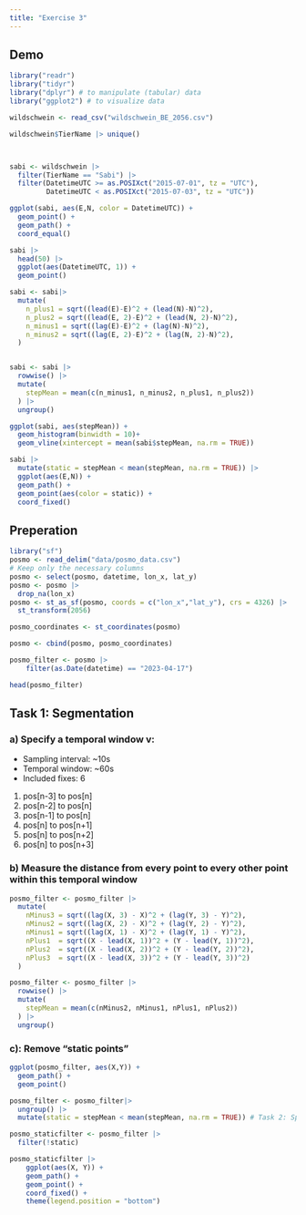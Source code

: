 ```yaml
---
title: "Exercise 3"
---
```


## Demo
```r
library("readr")
library("tidyr")
library("dplyr") # to manipulate (tabular) data
library("ggplot2") # to visualize data

wildschwein <- read_csv("wildschwein_BE_2056.csv")

wildschwein$TierName |> unique()



sabi <- wildschwein |> 
  filter(TierName == "Sabi") |> 
  filter(DatetimeUTC >= as.POSIXct("2015-07-01", tz = "UTC"), 
         DatetimeUTC < as.POSIXct("2015-07-03", tz = "UTC"))

ggplot(sabi, aes(E,N, color = DatetimeUTC)) +
  geom_point() +
  geom_path() +
  coord_equal()

sabi |> 
  head(50) |> 
  ggplot(aes(DatetimeUTC, 1)) +
  geom_point()

sabi <- sabi|> 
  mutate(
    n_plus1 = sqrt((lead(E)-E)^2 + (lead(N)-N)^2),
    n_plus2 = sqrt((lead(E, 2)-E)^2 + (lead(N, 2)-N)^2),
    n_minus1 = sqrt((lag(E)-E)^2 + (lag(N)-N)^2),
    n_minus2 = sqrt((lag(E, 2)-E)^2 + (lag(N, 2)-N)^2),
  )


sabi <- sabi |>
  rowwise() |> 
  mutate(
    stepMean = mean(c(n_minus1, n_minus2, n_plus1, n_plus2))
  ) |> 
  ungroup()

ggplot(sabi, aes(stepMean)) +
  geom_histogram(binwidth = 10)+
  geom_vline(xintercept = mean(sabi$stepMean, na.rm = TRUE))

sabi |> 
  mutate(static = stepMean < mean(stepMean, na.rm = TRUE)) |> 
  ggplot(aes(E,N)) +
  geom_path() +
  geom_point(aes(color = static)) +
  coord_fixed()
```

## Preperation
```r
library("sf")
posmo <- read_delim("data/posmo_data.csv")
# Keep only the necessary columns
posmo <- select(posmo, datetime, lon_x, lat_y)
posmo <- posmo |> 
  drop_na(lon_x)
posmo <- st_as_sf(posmo, coords = c("lon_x","lat_y"), crs = 4326) |>
  st_transform(2056)

posmo_coordinates <- st_coordinates(posmo)

posmo <- cbind(posmo, posmo_coordinates)

posmo_filter <- posmo |>
    filter(as.Date(datetime) == "2023-04-17")

head(posmo_filter)
```

## Task 1: Segmentation
### a) Specify a temporal window v:
- Sampling interval: ~10s
- Temporal window: ~60s
- Included fixes: 6
1. pos[n-3] to pos[n]
2. pos[n-2] to pos[n]
3. pos[n-1] to pos[n]
4. pos[n] to pos[n+1]
5. pos[n] to pos[n+2]
6. pos[n] to pos[n+3]


### b) Measure the distance from every point to every other point within this temporal window
```r
posmo_filter <- posmo_filter |> 
  mutate(
    nMinus3 = sqrt((lag(X, 3) - X)^2 + (lag(Y, 3) - Y)^2),
    nMinus2 = sqrt((lag(X, 2) - X)^2 + (lag(Y, 2) - Y)^2),
    nMinus1 = sqrt((lag(X, 1) - X)^2 + (lag(Y, 1) - Y)^2),
    nPlus1  = sqrt((X - lead(X, 1))^2 + (Y - lead(Y, 1))^2),
    nPlus2  = sqrt((X - lead(X, 2))^2 + (Y - lead(Y, 2))^2),
    nPlus3  = sqrt((X - lead(X, 3))^2 + (Y - lead(Y, 3))^2)
  )

posmo_filter <- posmo_filter |> 
  rowwise() |> 
  mutate(
    stepMean = mean(c(nMinus2, nMinus1, nPlus1, nPlus2))
  ) |> 
  ungroup()
```

### c): Remove “static points”
```r
ggplot(posmo_filter, aes(X,Y)) +
  geom_path() +
  geom_point()

posmo_filter <- posmo_filter|> 
  ungroup() |> 
  mutate(static = stepMean < mean(stepMean, na.rm = TRUE)) # Task 2: Specify and apply threshold d

posmo_staticfilter <- posmo_filter |> 
  filter(!static)

posmo_staticfilter |> 
    ggplot(aes(X, Y)) +
    geom_path() +
    geom_point() +
    coord_fixed() +
    theme(legend.position = "bottom")
```
